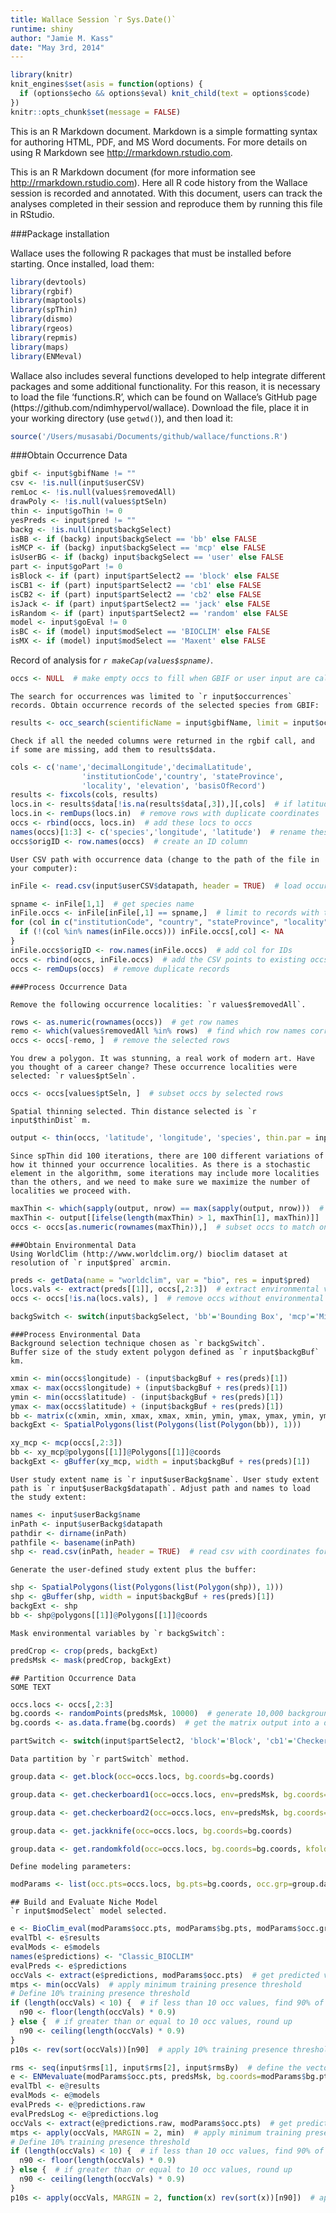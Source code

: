 ```yaml
---
title: Wallace Session `r Sys.Date()`
runtime: shiny
author: "Jamie M. Kass"
date: "May 3rd, 2014"
---
```


```r
library(knitr)
knit_engines$set(asis = function(options) {
  if (options$echo && options$eval) knit_child(text = options$code)
})
knitr::opts_chunk$set(message = FALSE)
```

This is an R Markdown document. Markdown is a simple formatting syntax for authoring HTML, PDF, and MS Word documents. For more details on using R Markdown see <http://rmarkdown.rstudio.com>.

This is an R Markdown document (for more information see <http://rmarkdown.rstudio.com>). Here all R code history from the Wallace session is recorded and annotated. With this document, users can track the analyses completed in their session and reproduce them by running this file in RStudio.

###Package installation

Wallace uses the following R packages that must be installed before starting. Once installed, load them:
```r
library(devtools)
library(rgbif)
library(maptools)
library(spThin)
library(dismo)
library(rgeos)
library(repmis)
library(maps)
library(ENMeval)
```

Wallace also includes several functions developed to help integrate different packages and some additional functionality. For this reason, it is necessary to load the file 'functions.R', which can be found on Wallace's GitHub page (https://github.com/ndimhypervol/wallace). Download the file, place it in your working directory (use `getwd()`), and then load it:
```r
source('/Users/musasabi/Documents/github/wallace/functions.R')
```

###Obtain Occurrence Data
```r
gbif <- input$gbifName != ""
csv <- !is.null(input$userCSV)
remLoc <- !is.null(values$removedAll)
drawPoly <- !is.null(values$ptSeln)
thin <- input$goThin != 0
yesPreds <- input$pred != ""
backg <- !is.null(input$backgSelect)
isBB <- if (backg) input$backgSelect == 'bb' else FALSE
isMCP <- if (backg) input$backgSelect == 'mcp' else FALSE
isUserBG <- if (backg) input$backgSelect == 'user' else FALSE
part <- input$goPart != 0
isBlock <- if (part) input$partSelect2 == 'block' else FALSE
isCB1 <- if (part) input$partSelect2 == 'cb1' else FALSE
isCB2 <- if (part) input$partSelect2 == 'cb2' else FALSE
isJack <- if (part) input$partSelect2 == 'jack' else FALSE
isRandom <- if (part) input$partSelect2 == 'random' else FALSE
model <- input$goEval != 0
isBC <- if (model) input$modSelect == 'BIOCLIM' else FALSE
isMX <- if (model) input$modSelect == 'Maxent' else FALSE
```

Record of analysis for *`r makeCap(values$spname)`*.

<!-- STEP 1 -->

```r
occs <- NULL  # make empty occs to fill when GBIF or user input are called
```

```asis
The search for occurrences was limited to `r input$occurrences` records. Obtain occurrence records of the selected species from GBIF:
```

```r
results <- occ_search(scientificName = input$gbifName, limit = input$occurrences, hasCoordinate = TRUE)
```

```asis
Check if all the needed columns were returned in the rgbif call, and if some are missing, add them to results$data.
```

```r
cols <- c('name','decimalLongitude','decimalLatitude',
                'institutionCode','country', 'stateProvince',
                'locality', 'elevation', 'basisOfRecord')
results <- fixcols(cols, results)
locs.in <- results$data[!is.na(results$data[,3]),][,cols]  # if latitude is NA, remove the row
locs.in <- remDups(locs.in)  # remove rows with duplicate coordinates
occs <- rbind(occs, locs.in)  # add these locs to occs
names(occs)[1:3] <- c('species','longitude', 'latitude')  # rename these rows
occs$origID <- row.names(occs)  # create an ID column
```

```asis
User CSV path with occurrence data (change to the path of the file in your computer):
```

```r
inFile <- read.csv(input$userCSV$datapath, header = TRUE)  # load occurrence data
```

```r
spname <- inFile[1,1]  # get species name
inFile.occs <- inFile[inFile[,1] == spname,]  # limit to records with this name
for (col in c("institutionCode", "country", "stateProvince", "locality", "elevation", "basisOfRecord")) {  # add all cols to match occs if not already there
  if (!(col %in% names(inFile.occs))) inFile.occs[,col] <- NA
}
inFile.occs$origID <- row.names(inFile.occs)  # add col for IDs
occs <- rbind(occs, inFile.occs)  # add the CSV points to existing occs
occs <- remDups(occs)  # remove duplicate records
```

<!-- STEP 2 -->

```asis
###Process Occurrence Data
```

```asis
Remove the following occurrence localities: `r values$removedAll`.
```

```r
rows <- as.numeric(rownames(occs))  # get row names
remo <- which(values$removedAll %in% rows)  # find which row names correspond to user selection for removal
occs <- occs[-remo, ]  # remove the selected rows
```

```asis
You drew a polygon. It was stunning, a real work of modern art. Have you thought of a career change? These occurrence localities were selected: `r values$ptSeln`.
```

```r
occs <- occs[values$ptSeln, ]  # subset occs by selected rows
```

```asis
Spatial thinning selected. Thin distance selected is `r input$thinDist` m.
```

```r
output <- thin(occs, 'latitude', 'longitude', 'species', thin.par = input$thinDist, reps = 100, locs.thinned.list.return = TRUE, write.files = FALSE, verbose = FALSE)
```

```asis
Since spThin did 100 iterations, there are 100 different variations of how it thinned your occurrence localities. As there is a stochastic element in the algorithm, some iterations may include more localities than the others, and we need to make sure we maximize the number of localities we proceed with.
```

```r
maxThin <- which(sapply(output, nrow) == max(sapply(output, nrow)))  # find the iteration that returns the max number of occurrences
maxThin <- output[[ifelse(length(maxThin) > 1, maxThin[1], maxThin)]]  # if there's more than one max, pick the first one
occs <- occs[as.numeric(rownames(maxThin)),]  # subset occs to match only thinned occs
```

<!-- STEP 3 -->

```asis
###Obtain Environmental Data
Using WorldClim (http://www.worldclim.org/) bioclim dataset at resolution of `r input$pred` arcmin.
```

```r
preds <- getData(name = "worldclim", var = "bio", res = input$pred)
locs.vals <- extract(preds[[1]], occs[,2:3])  # extract environmental values at occ grid cells
occs <- occs[!is.na(locs.vals), ]  # remove occs without environmental values from inFile
```

<!-- STEP 4 -->

```r
backgSwitch <- switch(input$backgSelect, 'bb'='Bounding Box', 'mcp'='Minimum Convex Polygon', 'user'='User-defined')
```

```asis
###Process Environmental Data
Background selection technique chosen as `r backgSwitch`.
Buffer size of the study extent polygon defined as `r input$backgBuf` km.
```

```r
xmin <- min(occs$longitude) - (input$backgBuf + res(preds)[1])
xmax <- max(occs$longitude) + (input$backgBuf + res(preds)[1])
ymin <- min(occs$latitude) - (input$backgBuf + res(preds)[1])
ymax <- max(occs$latitude) + (input$backgBuf + res(preds)[1])
bb <- matrix(c(xmin, xmin, xmax, xmax, xmin, ymin, ymax, ymax, ymin, ymin), ncol=2)
backgExt <- SpatialPolygons(list(Polygons(list(Polygon(bb)), 1)))
```

```r
xy_mcp <- mcp(occs[,2:3])
bb <- xy_mcp@polygons[[1]]@Polygons[[1]]@coords
backgExt <- gBuffer(xy_mcp, width = input$backgBuf + res(preds)[1])
```

```asis
User study extent name is `r input$userBackg$name`. User study extent path is `r input$userBackg$datapath`. Adjust path and names to load the study extent:
```

```r
names <- input$userBackg$name
inPath <- input$userBackg$datapath
pathdir <- dirname(inPath)
pathfile <- basename(inPath)
shp <- read.csv(inPath, header = TRUE)  # read csv with coordinates for polygon
```

```asis
Generate the user-defined study extent plus the buffer:
```

```r
shp <- SpatialPolygons(list(Polygons(list(Polygon(shp)), 1)))
shp <- gBuffer(shp, width = input$backgBuf + res(preds)[1])
backgExt <- shp
bb <- shp@polygons[[1]]@Polygons[[1]]@coords
```

```asis
Mask environmental variables by `r backgSwitch`:
```

```r
predCrop <- crop(preds, backgExt)
predsMsk <- mask(predCrop, backgExt)
```

<!-- STEP 5 -->

```asis
## Partition Occurrence Data
SOME TEXT
```

```r
occs.locs <- occs[,2:3]
bg.coords <- randomPoints(predsMsk, 10000)  # generate 10,000 background points
bg.coords <- as.data.frame(bg.coords)  # get the matrix output into a data.frame
```

```r
partSwitch <- switch(input$partSelect2, 'block'='Block', 'cb1'='Checkerboard 1', 'cb2'='Checkerboard 2', 'jack'='Jackknife', 'random'='Random')
```

```asis
Data partition by `r partSwitch` method.
```

```r
group.data <- get.block(occ=occs.locs, bg.coords=bg.coords)
```

```r
group.data <- get.checkerboard1(occ=occs.locs, env=predsMsk, bg.coords=bg.coords, aggregation.factor=input$aggFact)
```

```r
group.data <- get.checkerboard2(occ=occs.locs, env=predsMsk, bg.coords=bg.coords, aggregation.factor=input$aggFact)
```

```r
group.data <- get.jackknife(occ=occs.locs, bg.coords=bg.coords)
```

```r
group.data <- get.randomkfold(occ=occs.locs, bg.coords=bg.coords, kfolds=input$kfolds)
```

```asis
Define modeling parameters:
```

```r
modParams <- list(occ.pts=occs.locs, bg.pts=bg.coords, occ.grp=group.data[[1]], bg.grp=group.data[[2]])
```

<!-- STEP 6 -->

```asis
## Build and Evaluate Niche Model
`r input$modSelect` model selected.
```

```r
e <- BioClim_eval(modParams$occ.pts, modParams$bg.pts, modParams$occ.grp, modParams$bg.grp, predsMsk)
evalTbl <- e$results
evalMods <- e$models
names(e$predictions) <- "Classic_BIOCLIM"
evalPreds <- e$predictions
occVals <- extract(e$predictions, modParams$occ.pts)  # get predicted values for occ grid cells
mtps <- min(occVals)  # apply minimum training presence threshold
# Define 10% training presence threshold
if (length(occVals) < 10) {  # if less than 10 occ values, find 90% of total and round down
  n90 <- floor(length(occVals) * 0.9)
} else {  # if greater than or equal to 10 occ values, round up
  n90 <- ceiling(length(occVals) * 0.9)
}
p10s <- rev(sort(occVals))[n90]  # apply 10% training presence threshold
```

```r
rms <- seq(input$rms[1], input$rms[2], input$rmsBy)  # define the vector of RMs to input
e <- ENMevaluate(modParams$occ.pts, predsMsk, bg.coords=modParams$bg.pts, RMvalues=rms, fc=input$fcs, method='user', occ.grp=modParams$occ.grp, bg.grp=modParams$bg.grp)
evalTbl <- e@results
evalMods <- e@models
evalPreds <- e@predictions.raw
evalPredsLog <- e@predictions.log
occVals <- extract(e@predictions.raw, modParams$occ.pts)  # get predicted values for occ grid cells
mtps <- apply(occVals, MARGIN = 2, min)  # apply minimum training presence threshold over all models
# Define 10% training presence threshold
if (length(occVals) < 10) {  # if less than 10 occ values, find 90% of total and round down
  n90 <- floor(length(occVals) * 0.9)
} else {  # if greater than or equal to 10 occ values, round up
  n90 <- ceiling(length(occVals) * 0.9)
}
p10s <- apply(occVals, MARGIN = 2, function(x) rev(sort(x))[n90])  # apply 10% training presence threshold over all models
```